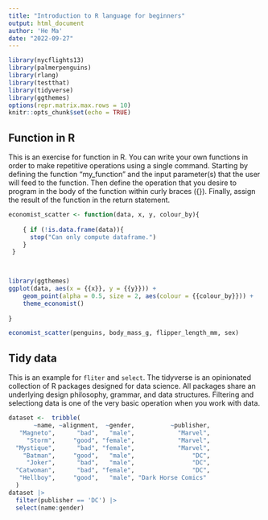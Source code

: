 ```yaml
---
title: "Introduction to R language for beginners"
output: html_document
author: 'He Ma'
date: "2022-09-27"
---
```


```r
library(nycflights13)
library(palmerpenguins)
library(rlang)
library(testthat)
library(tidyverse)
library(ggthemes)
options(repr.matrix.max.rows = 10)
knitr::opts_chunk$set(echo = TRUE)
```

## Function in R

This is an exercise for function in R. You can write your own functions in order to make repetitive operations using a single command. Starting by defining the function "my_function" and the input parameter(s) that the user will feed to the function. Then define the operation that you desire to program in the body of the function within curly braces ({}). Finally, assign the result of the function in the return statement.

```r
economist_scatter <- function(data, x, y, colour_by){
   
    { if (!is.data.frame(data)){
      stop("Can only compute dataframe.")
    }
 }     

    

library(ggthemes)
ggplot(data, aes(x = {{x}}, y = {{y}})) +
    geom_point(alpha = 0.5, size = 2, aes(colour = {{colour_by}})) +
    theme_economist()
   
}

economist_scatter(penguins, body_mass_g, flipper_length_mm, sex)
```

## Tidy data

This is an example for `fliter` and `select`. The tidyverse is an opinionated collection of R packages designed for data science. All packages share an underlying design philosophy, grammar, and data structures. Filtering and selectiong data is one of the very basic operation when you work with data.

```r
dataset <-  tribble(
       ~name, ~alignment,  ~gender,          ~publisher,
   "Magneto",      "bad",   "male",            "Marvel",
     "Storm",     "good", "female",            "Marvel",
  "Mystique",      "bad", "female",            "Marvel",
    "Batman",     "good",   "male",                "DC",
     "Joker",      "bad",   "male",                "DC",
  "Catwoman",      "bad", "female",                "DC",
   "Hellboy",     "good",   "male", "Dark Horse Comics"
  )
dataset |> 
  filter(publisher == 'DC') |> 
  select(name:gender)  
  
```
